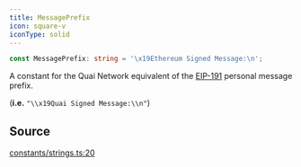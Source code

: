 ```yaml
---
title: MessagePrefix
icon: square-v
iconType: solid
---
```


```ts
const MessagePrefix: string = '\x19Ethereum Signed Message:\n';
```

A constant for the Quai Network equivalent of the [EIP-191](https://eips.ethereum.org/EIPS/eip-191) personal message
prefix.

(**i.e.** `"\\x19Quai Signed Message:\\n"`)

## Source

[constants/strings.ts:20](https://github.com/dominant-strategies/quais.js/blob/7c3e9bc54d6f1274e27362fc6bf66140de7d80eb/src/constants/strings.ts#L20)
